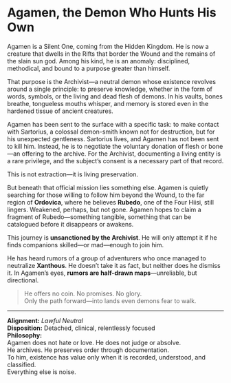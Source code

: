 # Agamen, the Demon Who Hunts His Own

Agamen is a Silent One, coming from the Hidden Kingdom. He is now a creature that dwells in the Rifts that border the Wound and the remains of the slain sun god. Among his kind, he is an anomaly: disciplined, methodical, and bound to a purpose greater than himself.

That purpose is the Archivist—a neutral demon whose existence revolves around a single principle: to preserve knowledge, whether in the form of words, symbols, or the living and dead flesh of demons. In his vaults, bones breathe, tongueless mouths whisper, and memory is stored even in the hardened tissue of ancient creatures.

Agamen has been sent to the surface with a specific task: to make contact with Sartorius, a colossal demon-smith known not for destruction, but for his unexpected gentleness. Sartorius lives, and Agamen has not been sent to kill him. Instead, he is to negotiate the voluntary donation of flesh or bone—an offering to the archive. For the Archivist, documenting a living entity is a rare privilege, and the subject’s consent is a necessary part of that record.

This is not extraction—it is living preservation.

But beneath that official mission lies something else. Agamen is quietly searching for those willing to follow him beyond the Wound, to the far region of **Ordovica**, where he believes **Rubedo**, one of the Four Hiisi, still lingers. Weakened, perhaps, but not gone. Agamen hopes to claim a fragment of Rubedo—something tangible, something that can be catalogued before it disappears or awakens.

This journey is **unsanctioned by the Archivist**. He will only attempt it if he finds companions skilled—or mad—enough to join him.

He has heard rumors of a group of adventurers who once managed to neutralize **Xanthous**. He doesn’t take it as fact, but neither does he dismiss it. In Agamen’s eyes, **rumors are half-drawn maps**—unreliable, but directional.

> He offers no coin. No promises. No glory.  
> Only the path forward—into lands even demons fear to walk.

---

**Alignment:** _Lawful Neutral_  
**Disposition:** Detached, clinical, relentlessly focused  
**Philosophy:**  
Agamen does not hate or love. He does not judge or absolve.  
He archives. He preserves order through documentation.  
To him, existence has value only when it is recorded, understood, and classified.  
Everything else is noise.
